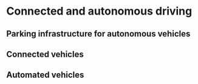 # Connected and autonomous driving {#connected}

## Parking infrastructure for autonomous vehicles {#parking_av}

## Connected vehicles {#connected_veh}

## Automated vehicles {#av}

